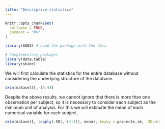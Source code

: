 ```yaml
---
title: "Descriptive statistics"
---
```


```r
knitr::opts_chunk$set(
  collapse = TRUE,
  comment = "#>"
)
```

```r
library(ASQ3) # Load the package with the data

# Complementary packages
library(data.table)
library(skimr)
```

We will first calculate the statistics for the entire database without considering the underlying structure of the database.

```r
skim(dataset)[,-(3:4)]
```

Despite the above results, we cannot ignore that there is more than one observation per subject, so it is necessary to consider each subject as the minimum unit of analysis. For this we will estimate the mean of each numerical variable for each subject.

```r
skim(dataset[, lapply(.SD[,-(1:3)], mean), keyby = paciente_id, .SDcols = is.numeric])[,-(3:4)]
```

